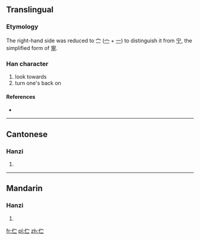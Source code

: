 {{also|佇}}
==Translingual==

===Etymology===
{{Han simp|佇|f=宁|t=㝉}}

The right-hand side was reduced to 㝉 ([[宀]] + [[一]]) to distinguish it from [[宁]], the simplified form of [[寧]].

===Han character===
{{Han char|rn=9|rad=人|as=04|sn=6|four=|canj=人十一 (OJM)}}

# look towards
# turn one's back on

====References====
* {{Han ref|kx=0096.121|hdz=10126.050|uh=4F2B|ud=20267}}

----

==Cantonese==

===Hanzi===
{{yue-hanzi|jyut=|y=chyu5|tra=佇}}

# {{defn|lang=yue|sort=人04}}

----

==Mandarin==

===Hanzi===
{{cmn-hanzi|tra=佇|pin=[[bà]] ([[ba4]]), [[bǎi]] ([[bai3]]), [[zhù]] ([[zhu4]])|wg=pa<sup>4</sup>, pai<sup>3</sup>, chu<sup>4</sup>}}

# {{defn|lang=cmn|sort=人04}}

[[fr:伫]]
[[pl:伫]]
[[zh:伫]]